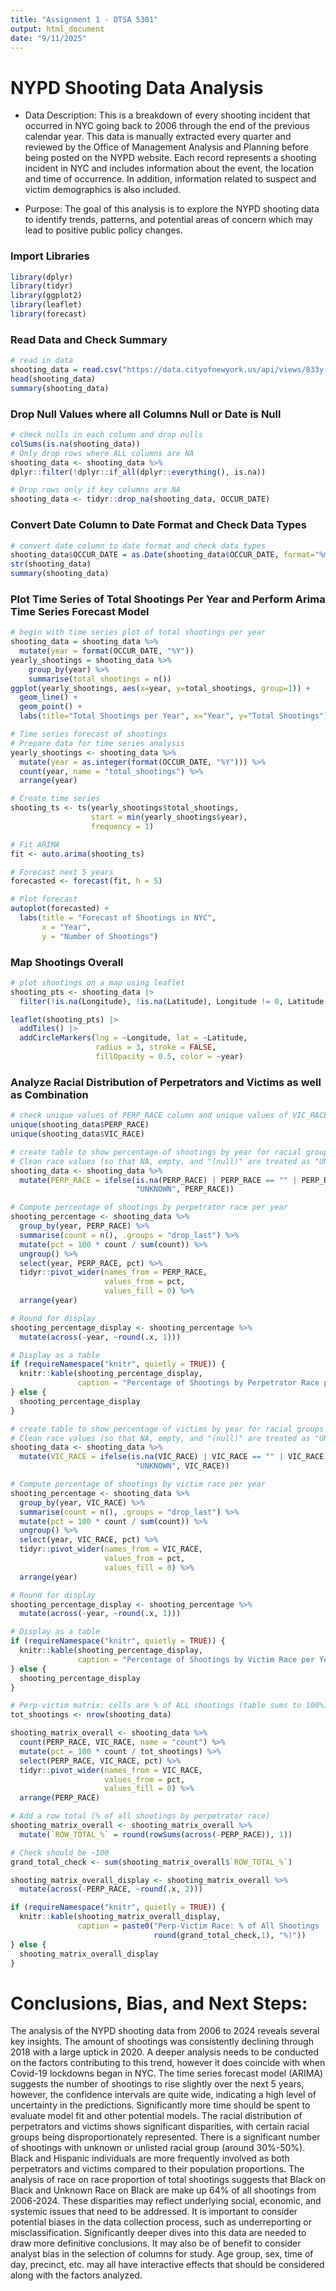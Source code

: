 ---
title: "Assignment 1 - DTSA 5301"
output: html_document
date: "9/11/2025"
---

# NYPD Shooting Data Analysis 

- Data Description: This is a breakdown of every shooting incident that occurred in NYC going back to 2006 through the end of the previous calendar year. This data is manually extracted every quarter and reviewed by the Office of Management Analysis and Planning before being posted on the NYPD website. Each record represents a shooting incident in NYC and includes information about the event, the location and time of occurrence. In addition, information related to suspect and victim demographics is also included. 

- Purpose: The goal of this analysis is to explore the NYPD shooting data to identify trends, patterns, and potential areas of concern which may lead to positive public policy changes. 

### Import Libraries
```{r setup, message=FALSE, warning=FALSE}
library(dplyr)
library(tidyr)
library(ggplot2)
library(leaflet) 
library(forecast)
```
### Read Data and Check Summary
```{r}
# read in data 
shooting_data = read.csv("https://data.cityofnewyork.us/api/views/833y-fsy8/rows.csv?accessType=DOWNLOAD")
head(shooting_data)
summary(shooting_data)
```
### Drop Null Values where all Columns Null or Date is Null 
```{r}
# check nulls in each column and drop nulls
colSums(is.na(shooting_data))
# Only drop rows where ALL columns are NA
shooting_data <- shooting_data %>%
dplyr::filter(!dplyr::if_all(dplyr::everything(), is.na))

# Drop rows only if key columns are NA
shooting_data <- tidyr::drop_na(shooting_data, OCCUR_DATE)
```
### Convert Date Column to Date Format and Check Data Types
```{r}
# convert date column to date format and check data types 
shooting_data$OCCUR_DATE = as.Date(shooting_data$OCCUR_DATE, format="%m/%d/%Y")
str(shooting_data)
summary(shooting_data)
```
### Plot Time Series of Total Shootings Per Year and Perform Arima Time Series Forecast Model 
```{r}
# begin with time series plot of total shootings per year
shooting_data = shooting_data %>%
  mutate(year = format(OCCUR_DATE, "%Y"))
yearly_shootings = shooting_data %>%
    group_by(year) %>%
    summarise(total_shootings = n())
ggplot(yearly_shootings, aes(x=year, y=total_shootings, group=1)) +
  geom_line() +
  geom_point() +
  labs(title="Total Shootings per Year", x="Year", y="Total Shootings")
```
```{r}
# Time series forecast of shootings
# Prepare data for time series analysis
yearly_shootings <- shooting_data %>%
  mutate(year = as.integer(format(OCCUR_DATE, "%Y"))) %>%
  count(year, name = "total_shootings") %>%
  arrange(year)

# Create time series
shooting_ts <- ts(yearly_shootings$total_shootings,
                  start = min(yearly_shootings$year),
                  frequency = 1)

# Fit ARIMA
fit <- auto.arima(shooting_ts)

# Forecast next 5 years
forecasted <- forecast(fit, h = 5)

# Plot forecast
autoplot(forecasted) +
  labs(title = "Forecast of Shootings in NYC",
       x = "Year",
       y = "Number of Shootings")
```
### Map Shootings Overall
```{r}
# plot shootings on a map using leaflet
shooting_pts <- shooting_data |>
  filter(!is.na(Longitude), !is.na(Latitude), Longitude != 0, Latitude != 0)

leaflet(shooting_pts) |>
  addTiles() |>
  addCircleMarkers(lng = ~Longitude, lat = ~Latitude,
                   radius = 3, stroke = FALSE,
                   fillOpacity = 0.5, color = ~year) 
```
### Analyze Racial Distribution of Perpetrators and Victims as well as Combination 
```{r}
# check unique values of PERP_RACE column and unique values of VIC_RACE column
unique(shooting_data$PERP_RACE)
unique(shooting_data$VIC_RACE)
```
```{r}
# create table to show percentage of shootings by year for racial groups as defined by PERP_RACE column
# Clean race values (so that NA, empty, and "(null)" are treated as "UNKNOWN")
shooting_data <- shooting_data %>%
  mutate(PERP_RACE = ifelse(is.na(PERP_RACE) | PERP_RACE == "" | PERP_RACE == "(null)",
                            "UNKNOWN", PERP_RACE))

# Compute percentage of shootings by perpetrator race per year
shooting_percentage <- shooting_data %>%
  group_by(year, PERP_RACE) %>%
  summarise(count = n(), .groups = "drop_last") %>%
  mutate(pct = 100 * count / sum(count)) %>%
  ungroup() %>%
  select(year, PERP_RACE, pct) %>%
  tidyr::pivot_wider(names_from = PERP_RACE,
                     values_from = pct,
                     values_fill = 0) %>%
  arrange(year)

# Round for display
shooting_percentage_display <- shooting_percentage %>%
  mutate(across(-year, ~round(.x, 1)))

# Display as a table
if (requireNamespace("knitr", quietly = TRUE)) {
  knitr::kable(shooting_percentage_display,
               caption = "Percentage of Shootings by Perpetrator Race per Year")
} else {
  shooting_percentage_display
}
```
```{r}
# create table to show percentage of victims by year for racial groups as defined by VIC_RACE column
# Clean race values (so that NA, empty, and "(null)" are treated as "UNKNOWN")
shooting_data <- shooting_data %>%
  mutate(VIC_RACE = ifelse(is.na(VIC_RACE) | VIC_RACE == "" | VIC_RACE == "(null)",
                            "UNKNOWN", VIC_RACE))

# Compute percentage of shootings by victim race per year
shooting_percentage <- shooting_data %>%
  group_by(year, VIC_RACE) %>%
  summarise(count = n(), .groups = "drop_last") %>%
  mutate(pct = 100 * count / sum(count)) %>%
  ungroup() %>%
  select(year, VIC_RACE, pct) %>%
  tidyr::pivot_wider(names_from = VIC_RACE,
                     values_from = pct,
                     values_fill = 0) %>%
  arrange(year)

# Round for display
shooting_percentage_display <- shooting_percentage %>%
  mutate(across(-year, ~round(.x, 1)))

# Display as a table
if (requireNamespace("knitr", quietly = TRUE)) {
  knitr::kable(shooting_percentage_display,
               caption = "Percentage of Shootings by Victim Race per Year")
} else {
  shooting_percentage_display
}
```
```{r}
# Perp-victim matrix: cells are % of ALL shootings (table sums to 100%)
tot_shootings <- nrow(shooting_data)

shooting_matrix_overall <- shooting_data %>%
  count(PERP_RACE, VIC_RACE, name = "count") %>%
  mutate(pct = 100 * count / tot_shootings) %>%
  select(PERP_RACE, VIC_RACE, pct) %>%
  tidyr::pivot_wider(names_from = VIC_RACE,
                     values_from = pct,
                     values_fill = 0) %>%
  arrange(PERP_RACE)

# Add a row total (% of all shootings by perpetrator race)
shooting_matrix_overall <- shooting_matrix_overall %>%
  mutate(`ROW_TOTAL_%` = round(rowSums(across(-PERP_RACE)), 1))

# Check should be ~100
grand_total_check <- sum(shooting_matrix_overall$`ROW_TOTAL_%`)

shooting_matrix_overall_display <- shooting_matrix_overall %>%
  mutate(across(-PERP_RACE, ~round(.x, 2)))

if (requireNamespace("knitr", quietly = TRUE)) {
  knitr::kable(shooting_matrix_overall_display,
               caption = paste0("Perp-Victim Race: % of All Shootings (Grand Total ~ ",
                                round(grand_total_check,1), "%)"))
} else {
  shooting_matrix_overall_display
}
```
# Conclusions, Bias, and Next Steps:

The analysis of the NYPD shooting data from 2006 to 2024 reveals several key insights. The amount of shootings was consistently declining through 2018 with a large uptick in 2020. A deeper analysis needs to be conducted on the factors contributing to this trend, however it does coincide with when Covid-19 lockdowns began in NYC.
The time series forecast model (ARIMA) suggests the number of shootings to rise slightly over the next 5 years, however, the confidence intervals are quite wide, indicating a high level of uncertainty in the predictions. Significantly more time should be spent to evaluate model fit and other potential models.
The racial distribution of perpetrators and victims shows significant disparities, with certain racial groups being disproportionately represented. There is a significant number of shootings with unknown or unlisted racial group (around 30%-50%). Black and Hispanic individuals are more frequently involved as both perpetrators and victims compared to their population proportions. The analysis of race on race proportion of total shootings suggests that Black on Black and Unknown Race on Black are make up 64% of all shootings from 2006-2024.
These disparities may reflect underlying social, economic, and systemic issues that need to be addressed. It is important to consider potential biases in the data collection process, such as underreporting or misclassification. Significantly deeper dives into this data are needed to draw more definitive conclusions.
It may also be of benefit to consider analyst bias in the selection of columns for study. Age group, sex, time of day, precinct, etc. may all have interactive effects that should be considered along with the factors analyzed.

